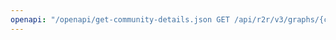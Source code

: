 ---
openapi: "/openapi/get-community-details.json GET /api/r2r/v3/graphs/{collection_id}/communities/{community_id}"
---
